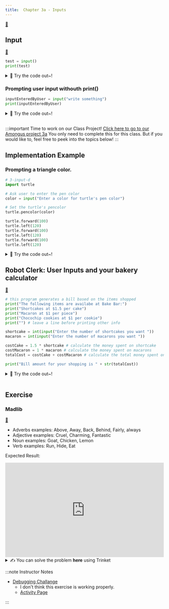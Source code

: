 ```yaml
---
title:  Chapter 3a - Inputs
---
```



[👀](https://learn2codelive.com/courses/4/pages/lesson-3-learning-activities-h-introduce-the-idea-of-user-input?module_item_id=703)

## Input

[👀](https://learn2codelive.com/courses/4/pages/lesson-3-learning-activities-r-user-input-in-python-explanation?module_item_id=706)

```python
test = input()
print(test)
```

<details>
<summary>
🧪 Try the code out~!
</summary>
<iframe src="https://trinket.io/embed/python/4674a27595" width="100%" height="600" frameborder="0" marginwidth="0" marginheight="0" allowfullscreen></iframe>

</details>

### Prompting user input withouth print()
```python
inputEnteredByUser = input("write something")
print(inputEnteredByUser)
```

<details>
<summary>
🧪 Try the code out~!
</summary>
<iframe src="https://trinket.io/embed/python/7908cca77d" width="100%" height="600" frameborder="0" marginwidth="0" marginheight="0" allowfullscreen></iframe>

</details>

<br/>

:::important Time to work on our Class Project!
[Click here to go to our Amongus project 3a](../project/project-3a)
You only need to complete this for this class. But if you would like to, feel free to peek into the topics below! 
:::

## Implementation Example

### Prompting a triangle color.

```python
# 3-input-d
import turtle

# Ask user to enter the pen color
color = input("Enter a color for turtle's pen color")

# Set the turtle's pencolor
turtle.pencolor(color)

turtle.forward(100)
turtle.left(120)
turtle.forward(100)
turtle.left(120)
turtle.forward(100)
turtle.left(120)
```

<details>
<summary>
🧪 Try the code out~!
</summary>
<iframe src="https://trinket.io/embed/python/9cb31f09c8" width="100%" height="600" frameborder="0" marginwidth="0" marginheight="0" allowfullscreen></iframe>

</details>




## Robot Clerk: User Inputs and your bakery calculator
[👀](https://learn2codelive.com/courses/4/pages/lesson-3-learning-activities-e1-prediction-with-user-inputs-in-python?module_item_id=705)

```python
# this program generates a bill based on the items shopped
print("The following items are availabe at Bake Bar:")
print("Shortcakes at $1.5 per cake")
print("Macaron at $1 per piece")
print("Chocochip cookies at $1 per cookie")
print("") # leave a line before printing other info

shortcake = int(input("Enter the number of shortcakes you want "))
macaron = int(input("Enter the number of macarons you want "))

costCake = 1.5 * shortcake # calculate the money spent on shortcake
costMacaron = 1 * macaron # calculate the money spent on macarons
totalCost = costCake + costMacaron # calculate the total money spent on all 3 items

print("Bill amount for your shopping is " + str(totalCost))

```

<details>
<summary>
🧪 Try the code out~!
</summary>
<iframe src="https://trinket.io/embed/python/05b55d78d3" width="100%" height="600" frameborder="0" marginwidth="0" marginheight="0" allowfullscreen></iframe>

</details>


<br/>

## Exercise

### Madlib 

[👀](https://learn2codelive.com/courses/4/pages/lesson-3-learning-activities-r-practice-activity-2-madlib?module_item_id=709)


<IconAdmonition icon="📝" title="Exercise: Complete the following Program"  >

- Adverbs examples: Above, Away, Back, Behind, Fairly, always
- Adjective examples: Cruel, Charming, Fantastic
- Noun examples: Goat, Chicken, Lemon
- Verb examples: Run, Hide, Eat


Expected Result:
<iframe src="https://trinket.io/embed/python/75cc960754?outputOnly=true&runOption=run&start=result" width="100%" height="300" frameborder="0" marginwidth="0" marginheight="0" allowfullscreen></iframe>

<details>
<summary>
✍  You can solve the problem <b>here</b> using Trinket

</summary>
- You can see that the code here doesn't print the adjective, noun or verb, or is asking the prompt for it. Please complete the program so it does so.

<iframe src="https://trinket.io/embed/python/16a9ac36b2" width="100%" height="600" frameborder="0" marginwidth="0" marginheight="0" allowfullscreen></iframe>

</details>

</IconAdmonition>


:::note Instructor Notes
- [Debugging Challange](https://learn2codelive.com/courses/4/pages/lesson-3-debugging-challenge?module_item_id=695)
  - I don't think this exercise is working properly.
  - [Activity Page](https://learn2codelive.com/courses/4/pages/lesson-3-learning-activities-r-revisit-challenge-2?module_item_id=701)



:::